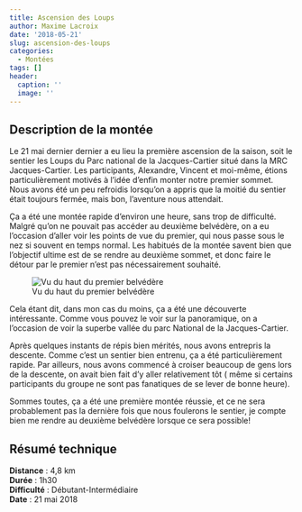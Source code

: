 ```yaml
---
title: Ascension des Loups
author: Maxime Lacroix
date: '2018-05-21'
slug: ascension-des-loups
categories:
  - Montées
tags: []
header:
  caption: ''
  image: ''
---
```


## Description de la montée

Le 21 mai dernier dernier a eu lieu la première ascension de la saison, soit le sentier les Loups du Parc national de la Jacques-Cartier situé dans la MRC Jacques-Cartier. Les participants, Alexandre, Vincent et moi-même, étions particulièrement motivés à l'idée d'enfin monter notre premier sommet. Nous avons été un peu refroidis lorsqu'on a appris que la moitié du sentier était toujours fermée, mais bon, l'aventure nous attendait. 

Ça a été une montée rapide d'environ une heure, sans trop de difficulté. Malgré qu'on ne pouvait pas accéder au deuxième belvédère, on a eu l'occasion d'aller voir les points de vue du premier, qui nous passe sous le nez si souvent en temps normal. Les habitués de la montée savent bien que l'objectif ultime est de se rendre au deuxième sommet, et donc faire le détour par le premier n'est pas nécessairement souhaité. 



![Vu du haut du premier belvédère](img/Loups1.jpg)

Cela étant dit, dans mon cas du moins, ça a été une découverte intéressante. Comme vous pouvez le voir sur la panoramique, on a l'occasion de voir la superbe vallée du parc National de la Jacques-Cartier.

Après quelques instants de répis bien mérités, nous avons entrepris la descente. Comme c'est un sentier bien entrenu, ça a été particulièrement rapide. Par ailleurs, nous avons commencé à croiser beaucoup de gens lors de la descente, on avait bien fait d'y aller relativement tôt ( même si certains participants du groupe ne sont pas fanatiques de se lever de bonne heure).

Sommes toutes, ça a été une première montée réussie, et ce ne sera probablement pas la dernière fois que nous foulerons le sentier, je compte bien me rendre au deuxième belvédère lorsque ce sera possible!


## Résumé technique

**Distance** : 4,8 km  
**Durée** : 1h30  
**Difficulté** : Débutant-Intermédiaire  
**Date** : 21 mai 2018



